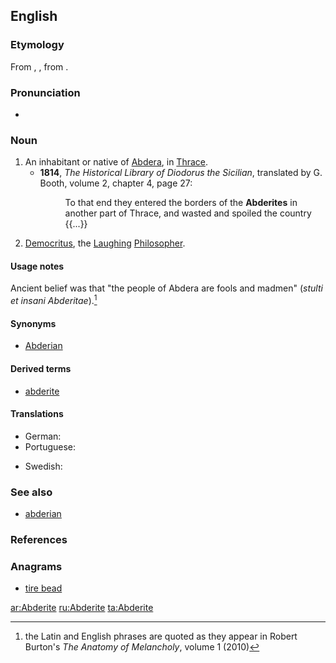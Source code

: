 ==English==

===Etymology===
From {{etyl|la|en}} {{m|la|Abderita}}, {{m|la|Abderites}}, from {{etyl|grc|en}} {{m|grc|Ἀβδηρίτης}}.

===Pronunciation===
* {{a|US}} {{IPA|/ˈæb.dəˌɹaɪt/|lang=en}}

===Noun===
{{en-noun}}

# An inhabitant or native of [[Abdera]], in [[Thrace]].
#* '''1814''', ''The Historical Library of Diodorus the Sicilian'', translated by G. Booth, volume 2, chapter 4, page 27:
#*: To that end they entered the borders of the '''Abderites''' in another part of Thrace, and wasted and spoiled the country {{...}}
# {{label|en|‘the Abderite’}} [[Democritus]], the [[laughing|Laughing]] [[philosopher|Philosopher]].

====Usage notes====
Ancient belief was that "the people of Abdera are fools and madmen" (''stulti et insani Abderitae'').<ref>the Latin and English phrases are quoted as they appear in Robert Burton's ''The Anatomy of Melancholy'', volume 1 (2010)</ref>

====Synonyms====
* [[Abderian]]

====Derived terms====
* [[abderite]]

====Translations====
{{trans-top|native of Abdera, Thrace}}
* German: {{t+|de|Abderit|m}}
* Portuguese: {{t|pt|abderita|m|f}}
{{trans-mid}}
* Swedish: {{t+|sv|abderit|c}}
{{trans-bottom}}

===See also===
* [[abderian]]

===References===
<references/>

===Anagrams===
* [[tire bead#English|tire bead]]

[[ar:Abderite]]
[[ru:Abderite]]
[[ta:Abderite]]